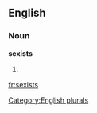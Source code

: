 
==English==

===Noun===
'''sexists'''

# {{plural of|[[sexist]]}}

[[Category:English plurals]]

[[fr:sexists]]
